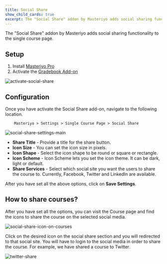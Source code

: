 ```yaml
---
title: Social Share
show_child_cards: true
excerpt: The "Social Share" addon by Masteriyo adds social sharing functionality to the single course page.
---
```


The "Social Share" addon by Masteriyo adds social sharing functionality to the single course page.

## Setup

1. Install [Masteriyo Pro](https://docs.masteriyo.com/getting-started/installation#installing-masteriyo-lms-pro-version)
2. Activate the [Gradebook Add-on](https://docs.masteriyo.com/premium-addons/activate-masteriyo-premium-addons)

![activate-social-share](https://github.com/Masteriyo/masteriyo-docs/assets/75772539/c46414ac-e14b-4298-8a3f-f9e07d3bb16c)

## Configuration

Once you have activate the Social Share add-on, navigate to the following location.

        Masteriyo > Settings > Single Course Page > Social Share

![social-share-settings-main](https://github.com/Masteriyo/masteriyo-docs/assets/75772539/251855c0-f1d7-49fe-93b6-9b2db9cf59fb)

- **Share Title** - Provide a title for the share button.
- **Icon Size** - You can set the icon size in pixels.
- **Icon Shape** - Select the icon shape to be round or square or rectangle.
- **Icon Scheme** - Icon Scheme lets you set the icon theme. It can be dark, light or default.
- **Share Services** - Select which social site you want the users to share the course to. Currently, Facebook, Twitter and LinkedIn are available.

After you have set all the above options, click on **Save Settings**.

## How to share courses?

After you have set all the options, you can visit the Course page and find the icons to share the course on the selected social media.

![social-share-icon-on-courses](https://github.com/Masteriyo/masteriyo-docs/assets/75772539/3b140315-4818-4f43-b096-cf96c4fb0395)

Click on the desired icon on the social share section and you will redirected to that social site. You will have to login to the social media in order to share the course. For example, we have shared a course to Twitter.

![twitter-share](https://github.com/Masteriyo/masteriyo-docs/assets/75772539/c487a991-0885-489d-bdfd-3f88cdea727e)
